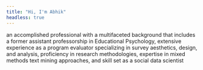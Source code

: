 ```yaml
---
title: "Hi, I'm Abhik"
headless: true
---
```


an accomplished professional with a multifaceted background that includes a former assistant professorship in Educational Psychology, extensive experience as a program evaluator specializing in survey aesthetics, design, and analysis, proficiency in research methodologies, expertise in mixed methods text mining approaches, and skill set as a social data scientist